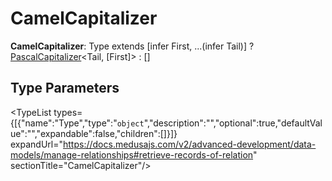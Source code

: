 
# CamelCapitalizer

 **CamelCapitalizer**: Type extends [infer First, ...(infer Tail)] ? [PascalCapitalizer](../types.PascalCapitalizer/page.mdx)&#60;Tail, [First]&#62; : []

## Type Parameters

<TypeList types={[{"name":"Type","type":"`object`","description":"","optional":true,"defaultValue":"","expandable":false,"children":[]}]} expandUrl="https://docs.medusajs.com/v2/advanced-development/data-models/manage-relationships#retrieve-records-of-relation" sectionTitle="CamelCapitalizer"/>
